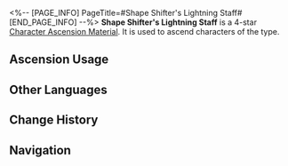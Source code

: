 <%-- [PAGE_INFO]
PageTitle=#Shape Shifter's Lightning Staff#
[END_PAGE_INFO] --%>
{{Item Infobox
|id          = 110414
|image       = Item Shape Shifter's Lightning Staff.png{{subst:void|<!--$UPLOAD:<<SpriteOutput/ItemFigures/110414.png>-<Item Shape Shifter's Lightning Staff.png>-<Item Icons>>-->}}
|type        = Character Ascension Material
|invCategory = Upgrade Materials
|rarity      = 4
|effect      = 
|description = A wooden staff with a pointed tip. It belonged to a shape shifter from the Disciples of Sanctus Medicus. Can be used for the Ascension of Lightning characters.
|source1     = [[Stagnant Shadow: Stargazer Navalia]]
|source2     = [[Stagnant Shadow (Stargazer Navalia)]]
|source3     = [[Omni-Synthesizer]] &mdash; Material Exchange
}}
{{Description|According to ancient Xianzhou records, those who have ascended can summon lightning and command the wind. The Disciples of Sanctus Medicus claimed to have inherited the way of the gods. By demonstrating godly power, the disciples gathered large numbers of worshipers in secret. Branches of lightning coil around this wooden staff &mdash; could it be that the disciples were indeed no mere mortals?<br /><br />''"The mortal body is but an illusion. Truth is only revealed to those who choose to ascend."''}}
'''Shape Shifter's Lightning Staff''' is a 4-star [[Character Ascension Material]]. It is used to ascend characters of the {{Color|Lightning|link=1}} type.

==Ascension Usage==
{{Ascension Usage}}

==Other Languages==
{{Other Languages
|en   = Shape Shifter's Lightning Staff
|zhs  = 炼形者雷枝
|zht  = 煉形者雷枝
|ja   = 鍛錬者の雷枝
|ko   = 조형자의 번개 지팡이
|es   = Báculo del Cambiaformas
|fr   = Bâton de foudre du métamorphe
|ru   = Электрический посох оборотня
|th   = Shape Shifter's Lightning Staff
|vi   = Gậy Lôi Nhà Luyện Hình
|de   = Blitzstab des Gestaltenwandlers
|id   = Shape Shifter's Lightning Staff
|pt   = Bastão de Raio de Transformador
}}

==Change History==
{{Change History|1.0}}

==Navigation==
{{Upgrade Material Navbox}}